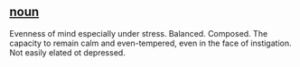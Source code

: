 == [[noun]] ==

Evenness of mind especially under stress. Balanced. Composed. The capacity to remain calm and even-tempered, even in the face of instigation. Not easily elated ot depressed.